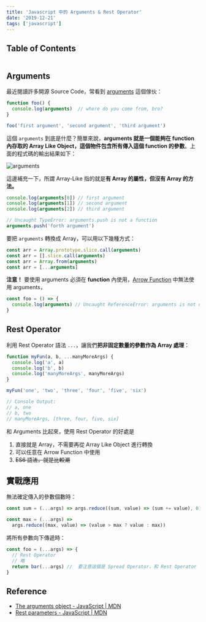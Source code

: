 ```yaml
---
title: 'Javascript 中的 Arguments & Rest Operator'
date: '2019-12-21'
tags: ['javascript']
---
```


## Table of Contents

```toc
```

## Arguments

最近閱讀許多開源 Source Code，常看到 [arguments](https://developer.mozilla.org/en-US/docs/Web/JavaScript/Reference/Functions/arguments) 這個傢伙：

```js
function foo() {
  console.log(arguments)  // where do you come from, bro?
}

foo('first argument', 'second argument', 'third argument')
```

這個 `arguments` 到底是什麼？簡單來說，**arguments 就是一個能夠在 function 內存取的 Array Like Object，這個物件包含所有傳入這個 function 的參數**。上面的程式碼的輸出結果如下：

![arguments](../images/arguments/001.png)

這邊補充一下，所謂 Array-Like 指的就是**有 Array 的屬性，但沒有 Array 的方法。**

```js
console.log(arguments[0]) // first argument
console.log(arguments[1]) // second argument
console.log(arguments[2]) // third argument

// Uncaught TypeError: arguments.push is not a function
arguments.push('forth argument')
```

要把 `arguments` 轉換成 Array，可以用以下幾種方式：

```js
const arr = Array.prototype.slice.call(arguments)
const arr = [].slice.call(arguments)
const arr = Array.from(arguments)
const arr = [...arguments]
```

**注意！** 要使用 arguments 必須在 **function** 內使用，[Arrow Function](https://developer.mozilla.org/en-US/docs/Web/JavaScript/Reference/Functions/Arrow_functions) 中無法使用 arguments，

```js
const foo = () => {
  console.log(arguments) // Uncaught ReferenceError: arguments is not defined
}
```

## Rest Operator

利用 Rest Operator 語法 `...`，讓我們**把非固定數量的參數作為 Array 處理**：

```js
function myFun(a, b, ...manyMoreArgs) {
  console.log('a', a)
  console.log('b', b)
  console.log('manyMoreArgs', manyMoreArgs)
}

myFun('one', 'two', 'three', 'four', 'five', 'six')

// Console Output:
// a, one
// b, two
// manyMoreArgs, [three, four, five, six]
```

和 Arguments 比起來，使用 Rest Operator 的好處是

1. 直接就是 Array，不需要再從 Array Like Object 進行轉換
2. 可以任意在 Arrow Function 中使用
3. ~~ES6 語法，就是比較潮~~

## 實戰應用

無法確定傳入的參數個數時：

```js
const sum = (...args) => args.reduce((sum, value) => (sum += value), 0)

const max = (...args) =>
  args.reduce((max, value) => (value > max ? value : max))
```

將所有參數向下傳遞時：

```js
const foo = (...args) => {
  // Rest Operator
  // 略
  return bar(...args) //  要注意這個是 Spread Operator，和 Rest Operator 的作用不同
}
```

## Reference

- [The arguments object - JavaScript | MDN](https://developer.mozilla.org/en-US/docs/Web/JavaScript/Reference/Functions/arguments)
- [Rest parameters - JavaScript | MDN](https://developer.mozilla.org/en-US/docs/Web/JavaScript/Reference/Functions/rest_parameters)
